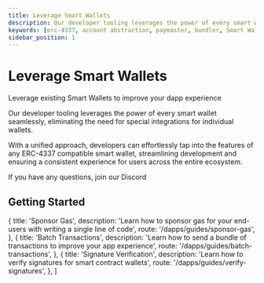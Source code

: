```yaml
---
title: Leverage Smart Wallets
description: Our developer tooling leverages the power of every smart wallet seamlessly, eliminating the need for special integrations for individual wallets.
keywords: [erc-4337, account abstraction, paymaster, bundler, Smart Wallets]
sidebar_position: 1
---
```


# Leverage Smart Wallets

Leverage existing Smart Wallets to improve your dapp experience 

Our developer tooling leverages the power of every smart wallet seamlessly, eliminating the need for special integrations for individual wallets.

With a unified approach, developers can effortlessly tap into the features of any ERC-4337 compatible smart wallet, streamlining development and ensuring a consistent experience for users across the entire ecosystem.

If you have any questions, join our Discord

## Getting Started


  {
    title: 'Sponsor Gas',
    description: 'Learn how to sponsor gas for your end-users with writing a single line of code',
    route: '/dapps/guides/sponsor-gas',
  },
  {
    title: 'Batch Transactions',
    description: 'Learn how to send a bundle of transactions to improve your app experience',
    route: '/dapps/guides/batch-transactions',
  },
  {
    title: 'Signature Verification',
    description: 'Learn how to verify signatures for smart contract wallets',
    route: '/dapps/guides/verify-signatures',
  },
]

<CardList items={GETTING_STARTED_ITEMS} />
